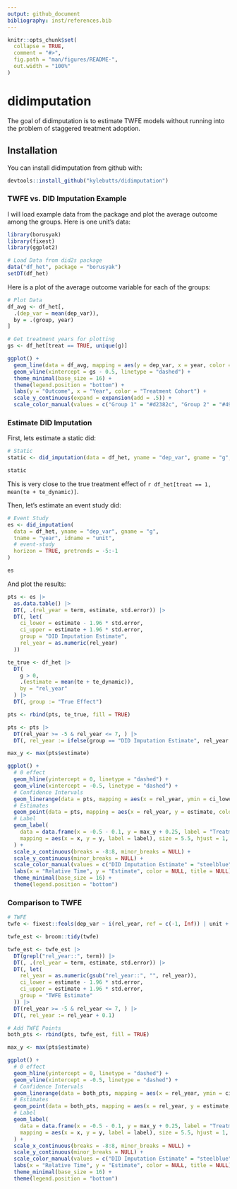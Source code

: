 ```yaml
---
output: github_document
bibliography: inst/references.bib
---
```


<!-- README.md is generated from README.Rmd. Please edit that file -->

```r
knitr::opts_chunk$set(
  collapse = TRUE,
  comment = "#>",
  fig.path = "man/figures/README-",
  out.width = "100%"
)
```

# didimputation

<!-- badges: start -->
<!-- badges: end -->

The goal of didimputation is to estimate TWFE models without running into the problem of staggered treatment adoption. 

## Installation

You can install didimputation from github with:

``` r
devtools::install_github("kylebutts/didimputation")
```

### TWFE vs. DID Imputation Example

I will load example data from the package and plot the average outcome among the groups. Here is one unit's data:

```r
library(borusyak)
library(fixest)
library(ggplot2)

# Load Data from did2s package
data("df_het", package = "borusyak")
setDT(df_het)
```

Here is a plot of the average outcome variable for each of the groups:

```r
# Plot Data
df_avg <- df_het[,
  .(dep_var = mean(dep_var)),
  by = .(group, year)
]

# Get treatment years for plotting
gs <- df_het[treat == TRUE, unique(g)]

ggplot() +
  geom_line(data = df_avg, mapping = aes(y = dep_var, x = year, color = group), size = 1.5) +
  geom_vline(xintercept = gs - 0.5, linetype = "dashed") +
  theme_minimal(base_size = 16) +
  theme(legend.position = "bottom") +
  labs(y = "Outcome", x = "Year", color = "Treatment Cohort") +
  scale_y_continuous(expand = expansion(add = .5)) +
  scale_color_manual(values = c("Group 1" = "#d2382c", "Group 2" = "#497eb3", "Group 3" = "#8e549f"))
```


### Estimate DID Imputation

First, lets estimate a static did:

```r
# Static
static <- did_imputation(data = df_het, yname = "dep_var", gname = "g", tname = "year", idname = "unit")

static
```

This is very close to the true treatment effect of `r df_het[treat == 1, mean(te + te_dynamic)]`.

Then, let's estimate an event study did:

```r
# Event Study
es <- did_imputation(
  data = df_het, yname = "dep_var", gname = "g",
  tname = "year", idname = "unit",
  # event-study
  horizon = TRUE, pretrends = -5:-1
)

es
```

And plot the results:

```r
pts <- es |>
  as.data.table() |>
  DT(, .(rel_year = term, estimate, std.error)) |>
  DT(, let(
    ci_lower = estimate - 1.96 * std.error,
    ci_upper = estimate + 1.96 * std.error,
    group = "DID Imputation Estimate",
    rel_year = as.numeric(rel_year)
  ))

te_true <- df_het |>
  DT(
    g > 0,
    .(estimate = mean(te + te_dynamic)),
    by = "rel_year"
  ) |>
  DT(, group := "True Effect")

pts <- rbind(pts, te_true, fill = TRUE)

pts <- pts |>
  DT(rel_year >= -5 & rel_year <= 7, ) |> 
  DT(, rel_year := ifelse(group == "DID Imputation Estimate", rel_year - 0.1, rel_year))

max_y <- max(pts$estimate)

ggplot() +
  # 0 effect
  geom_hline(yintercept = 0, linetype = "dashed") +
  geom_vline(xintercept = -0.5, linetype = "dashed") +
  # Confidence Intervals
  geom_linerange(data = pts, mapping = aes(x = rel_year, ymin = ci_lower, ymax = ci_upper), color = "grey30") +
  # Estimates
  geom_point(data = pts, mapping = aes(x = rel_year, y = estimate, color = group), size = 2) +
  # Label
  geom_label(
    data = data.frame(x = -0.5 - 0.1, y = max_y + 0.25, label = "Treatment Starts ▶"), label.size = NA,
    mapping = aes(x = x, y = y, label = label), size = 5.5, hjust = 1, fontface = 2, inherit.aes = FALSE
  ) +
  scale_x_continuous(breaks = -8:8, minor_breaks = NULL) +
  scale_y_continuous(minor_breaks = NULL) +
  scale_color_manual(values = c("DID Imputation Estimate" = "steelblue", "True Effect" = "#b44682")) +
  labs(x = "Relative Time", y = "Estimate", color = NULL, title = NULL) +
  theme_minimal(base_size = 16) +
  theme(legend.position = "bottom")
```


### Comparison to TWFE

```r
# TWFE
twfe <- fixest::feols(dep_var ~ i(rel_year, ref = c(-1, Inf)) | unit + year, data = df_het)

twfe_est <- broom::tidy(twfe)

twfe_est <- twfe_est |>
  DT(grepl("rel_year::", term)) |>
  DT(, .(rel_year = term, estimate, std.error)) |>
  DT(, let(
    rel_year = as.numeric(gsub("rel_year::", "", rel_year)),
    ci_lower = estimate - 1.96 * std.error,
    ci_upper = estimate + 1.96 * std.error,
    group = "TWFE Estimate"
  )) |>
  DT(rel_year >= -5 & rel_year <= 7, ) |>
  DT(, rel_year := rel_year + 0.1)

# Add TWFE Points
both_pts <- rbind(pts, twfe_est, fill = TRUE)

max_y <- max(pts$estimate)

ggplot() +
  # 0 effect
  geom_hline(yintercept = 0, linetype = "dashed") +
  geom_vline(xintercept = -0.5, linetype = "dashed") +
  # Confidence Intervals
  geom_linerange(data = both_pts, mapping = aes(x = rel_year, ymin = ci_lower, ymax = ci_upper), color = "grey30") +
  # Estimates
  geom_point(data = both_pts, mapping = aes(x = rel_year, y = estimate, color = group), size = 2) +
  # Label
  geom_label(
    data = data.frame(x = -0.5 - 0.1, y = max_y + 0.25, label = "Treatment Starts ▶"), label.size = NA,
    mapping = aes(x = x, y = y, label = label), size = 5.5, hjust = 1, fontface = 2, inherit.aes = FALSE
  ) +
  scale_x_continuous(breaks = -8:8, minor_breaks = NULL) +
  scale_y_continuous(minor_breaks = NULL) +
  scale_color_manual(values = c("DID Imputation Estimate" = "steelblue", "True Effect" = "#b44682", "TWFE Estimate" = "#82b446")) +
  labs(x = "Relative Time", y = "Estimate", color = NULL, title = NULL) +
  theme_minimal(base_size = 16) +
  theme(legend.position = "bottom")
  
```

